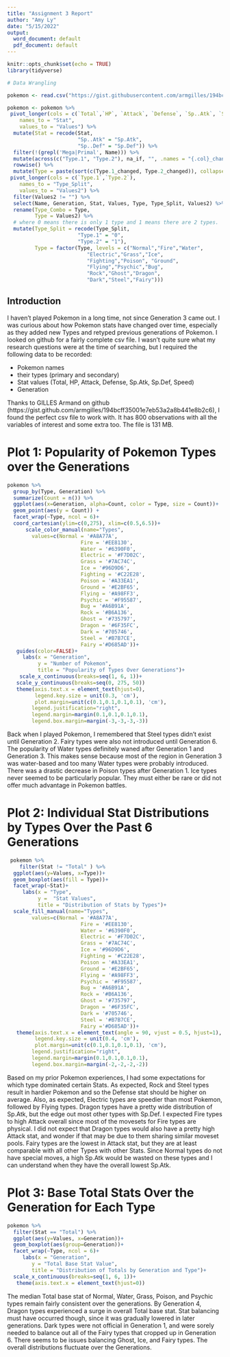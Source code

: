 ---
title: "Assignment 3 Report"
author: "Amy Ly"
date: "5/15/2022"
output:
  word_document: default
  pdf_document: default
---

```{r setup, include=FALSE}
knitr::opts_chunk$set(echo = TRUE)
library(tidyverse)
```


```{r, echo = FALSE, message = FALSE, results = FALSE, warning= FALSE}

# Data Wrangling 

pokemon <- read.csv("https://gist.githubusercontent.com/armgilles/194bcff35001e7eb53a2a8b441e8b2c6/raw/92200bc0a673d5ce2110aaad4544ed6c4010f687/pokemon.csv")

pokemon <- pokemon %>%  
 pivot_longer(cols = c(`Total`,`HP`, `Attack`, `Defense`, `Sp..Atk`, `Sp..Def`, `Speed`), 
    names_to = "Stat", 
    values_to = "Values") %>% 
  mutate(Stat = recode(Stat, 
                       "Sp..Atk" = "Sp.Atk",
                       "Sp..Def" = "Sp.Def")) %>% 
  filter(!(grepl('Mega|Primal', Name))) %>% 
  mutate(across(c("Type.1", "Type.2"), na_if, "", .names = "{.col}_changed")) %>% 
  rowwise() %>% 
  mutate(Type = paste(sort(c(Type.1_changed, Type.2_changed)), collapse = ", ")) %>% 
 pivot_longer(cols = c(`Type.1`,`Type.2`), 
    names_to = "Type_Split", 
    values_to = "Values2") %>% 
  filter(Values2 != "") %>% 
  select(Name, Generation, Stat, Values, Type, Type_Split, Values2) %>% 
  rename(Type_Combo = Type,
         Type = Values2) %>% 
  # where 0 means there is only 1 type and 1 means there are 2 types.
  mutate(Type_Split = recode(Type_Split, 
                       "Type.1" = "0",
                       "Type.2" = "1"),
         Type = factor(Type, levels = c("Normal","Fire","Water",
                          "Electric","Grass","Ice",
                          "Fighting","Poison", "Ground",
                          "Flying","Psychic","Bug",
                          "Rock","Ghost","Dragon",
                          "Dark","Steel","Fairy")))

```


## Introduction

I haven't played Pokemon in a long time, not since Generation 3 came out. I was curious about how Pokemon stats have changed over time, especially as they added new Types and retyped previous generations of Pokemon. I looked on github for a fairly complete csv file. I wasn't quite sure what my research questions were at the time of searching, but I required the following data to be recorded:

* Pokemon names
* their types (primary and secondary)
* Stat values (Total, HP, Attack, Defense, Sp.Atk, Sp.Def, Speed) 
* Generation 

Thanks to GILLES Armand on github (https://gist.github.com/armgilles/194bcff35001e7eb53a2a8b441e8b2c6), I found the perfect csv file to work with. It has 800 observations with all the variables of interest and some extra too. The file is 131 MB. 

# Plot 1: Popularity of Pokemon Types over the Generations

```{r, echo = FALSE, message = FALSE, results = FALSE, warning= FALSE}
pokemon %>% 
  group_by(Type, Generation) %>% 
  summarize(Count = n()) %>% 
  ggplot(aes(x=Generation, alpha=Count, color = Type, size = Count))+
  geom_point(aes(y = Count)) + 
  facet_wrap(~Type, ncol = 6)+
  coord_cartesian(ylim=c(0,275), xlim=c(0.5,6.5))+
      scale_color_manual(name="Types",
        values=c(Normal = '#A8A77A',
                        Fire = '#EE8130',
                        Water = '#6390F0',
                        Electric = '#F7D02C',
                        Grass = '#7AC74C',
                        Ice = '#96D9D6',
                        Fighting = '#C22E28',
                        Poison = '#A33EA1',
                        Ground = '#E2BF65',
                        Flying = '#A98FF3',
                        Psychic = '#F95587',
                        Bug = '#A6B91A',
                        Rock = '#B6A136',
                        Ghost = '#735797',
                        Dragon = '#6F35FC',
                        Dark = '#705746',
                        Steel = '#B7B7CE',
                        Fairy ='#D685AD'))+
   guides(color=FALSE)+
     labs(x = "Generation", 
          y = "Number of Pokemon", 
          title = "Popularity of Types Over Generations")+
    scale_x_continuous(breaks=seq(1, 6, 1))+
   scale_y_continuous(breaks=seq(0, 275, 50))
   theme(axis.text.x = element_text(hjust=0), 
         legend.key.size = unit(0.3, 'cm'), 
         plot.margin=unit(c(0.1,0.1,0.1,0.1), 'cm'),
        legend.justification="right",
        legend.margin=margin(0.1,0.1,0.1,0.1),
        legend.box.margin=margin(-3,-3,-3,-3))
```
Back when I played Pokemon, I remembered that Steel types didn't exist until Generation 2. Fairy types were also not introduced until Generation 6. The popularity of Water types definitely waned after Generation 1 and Generation 3. This makes sense because most of the region in Generation 3 was water-based and too many Water types were probably introduced. There was a drastic decrease in Poison types after Generation 1. Ice types never seemed to be particularly popular. They must either be rare or did not offer much advantage in Pokemon battles. 

# Plot 2: Individual Stat Distributions by Types Over the Past 6 Generations

```{r, echo = FALSE, message = FALSE, results = FALSE, warning= FALSE}
 pokemon %>% 
    filter(Stat != "Total" ) %>% 
  ggplot(aes(y=Values, x=Type))+
  geom_boxplot(aes(fill = Type))+
  facet_wrap(~Stat)+
     labs(x = "Type", 
          y =  "Stat Values", 
          title = "Distribution of Stats by Types")+
  scale_fill_manual(name="Types",
        values=c(Normal = '#A8A77A',
                        Fire = '#EE8130',
                        Water = '#6390F0',
                        Electric = '#F7D02C',
                        Grass = '#7AC74C',
                        Ice = '#96D9D6',
                        Fighting = '#C22E28',
                        Poison = '#A33EA1',
                        Ground = '#E2BF65',
                        Flying = '#A98FF3',
                        Psychic = '#F95587',
                        Bug = '#A6B91A',
                        Rock = '#B6A136',
                        Ghost = '#735797',
                        Dragon = '#6F35FC',
                        Dark = '#705746',
                        Steel = '#B7B7CE',
                        Fairy ='#D685AD'))+
   theme(axis.text.x = element_text(angle = 90, vjust = 0.5, hjust=1), 
         legend.key.size = unit(0.4, 'cm'), 
         plot.margin=unit(c(0.1,0.1,0.1,0.1), 'cm'),
        legend.justification="right",
        legend.margin=margin(0.1,0.1,0.1,0.1),
        legend.box.margin=margin(-2,-2,-2,-2))
```
Based on my prior Pokemon experiences, I had some expectations for which type dominated certain Stats. As expected, Rock and Steel types result in hardier Pokemon and so the Defense stat should be higher on average. Also, as expected, Electric types are speedier than most Pokemon, followed by Flying types. Dragon types have a pretty wide distribution of Sp.Atk, but the edge out most other types with Sp.Def. I expected Fire types to high Attack overall since most of the movesets for Fire types are physical. I did not expect that Dragon types would also have a pretty high Attack stat, and wonder if that may be due to them sharing similar moveset pools. Fairy types are the lowest in Attack stat, but they are at least comparable with all other Types with other Stats. Since Normal types do not have special moves, a high Sp.Atk would be wasted on these types and I can understand when they have the overall lowest Sp.Atk. 

# Plot 3: Base Total Stats Over the Generation for Each Type

```{r, echo = FALSE, message = FALSE, results = FALSE, warning= FALSE}
pokemon %>% 
  filter(Stat == "Total") %>% 
  ggplot(aes(y=Values, x=Generation))+
  geom_boxplot(aes(group=Generation))+
  facet_wrap(~Type, ncol = 6)+
     labs(x = "Generation", 
        y = "Total Base Stat Value", 
        title = "Distribution of Totals by Generation and Type")+
  scale_x_continuous(breaks=seq(1, 6, 1))+
   theme(axis.text.x = element_text(hjust=0))
```

The median Total base stat of Normal, Water, Grass, Poison, and Psychic types remain fairly consistent over the generations. By Generation 4, Dragon types experienced a surge in overall Total base stat. Stat balancing must have occurred though, since it was gradually lowered in later generations. Dark types were not official in Generation 1, and were sorely needed to balance out all of the Fairy types that cropped up in Generation 6. There seems to be issues balancing Ghost, Ice, and Fairy types. The overall distributions fluctuate over the Generations. 


